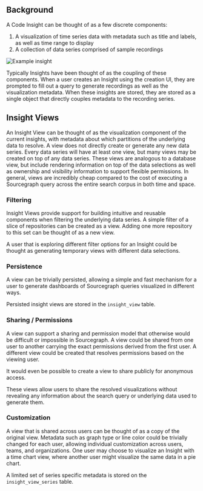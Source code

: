 ## Background
A Code Insight can be thought of as a few discrete components:
1. A visualization of time series data with metadata such as title and labels, as well as time range to display
2. A collection of data series comprised of sample recordings

![Example insight](https://raw.githubusercontent.com/sourcegraph/sourcegraph/1811a8392ab8fe85267c51a0f2a4ee2c9213b4ee/doc/dev/background-information/insights/diagrams/insight_example.png)

Typically Insights have been thought of as the coupling of these components. When a user creates an Insight using the creation UI, they are prompted to fill out a query to generate recordings as well as the visualization metadata. When these insights are stored, they are stored as a single object that directly couples metadata to the recording series.

## Insight Views
An Insight View can be thought of as the visualization component of the current insights, with metadata about which partitions of the underlying data to resolve. A view does not directly create or generate any new data series. Every data series will have at least one view, but many views may be created on top of any data series. These views are analogous to a database view, but include rendering information on top of the data selections as well as ownership and visibility information to support flexible permissions. In general, views are incredibly cheap compared to the cost of executing a Sourcegraph query across the entire search corpus in both time and space.

### Filtering
Insight Views provide support for building intuitive and reusable components when filtering the underlying data series. A simple filter of a slice of repositories can be created as a view. Adding one more repository to this set can be thought of as a new view.

A user that is exploring different filter options for an Insight could be thought as generating temporary views with different data selections.

### Persistence
A view can be trivially persisted, allowing a simple and fast mechanism for a user to generate dashboards of Sourcegraph queries visualized in different ways.

Persisted insight views are stored in the `insight_view` table.

### Sharing / Permissions
A view can support a sharing and permission model that otherwise would be difficult or impossible in Sourcegraph. A view could be shared from one user to another carrying the exact permissions derived from the first user. A different view could be created that resolves permissions based on the viewing user.

It would even be possible to create a view to share publicly for anonymous access.

These views allow users to share the resolved visualizations without revealing any information about the search query or underlying data used to generate them.

### Customization
A view that is shared across users can be thought of as a copy of the original view. Metadata such as graph type or line color could be trivially changed for each user, allowing individual customization across users, teams, and organizations. One user may choose to visualize an Insight with a time chart view, where another user might visualize the same data in a pie chart.

A limited set of series specific metadata is stored on the `insight_view_series` table.
